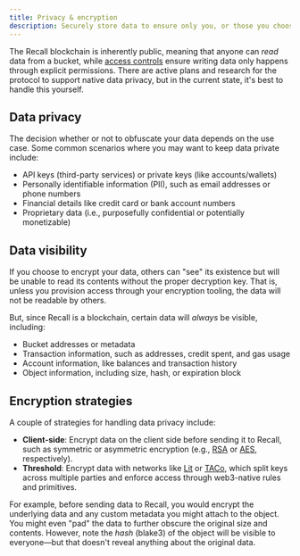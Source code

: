 ```yaml
---
title: Privacy & encryption
description: Securely store data to ensure only you, or those you choose, can access it.
---
```


The Recall blockchain is inherently public, meaning that anyone can _read_ data from a bucket, while
[access controls](/agents/access) ensure writing data only happens through explicit permissions.
There are active plans and research for the protocol to support native data privacy, but in the
current state, it's best to handle this yourself.

## Data privacy

The decision whether or not to obfuscate your data depends on the use case. Some common scenarios
where you may want to keep data private include:

- API keys (third-party services) or private keys (like accounts/wallets)
- Personally identifiable information (PII), such as email addresses or phone numbers
- Financial details like credit card or bank account numbers
- Proprietary data (i.e., purposefully confidential or potentially monetizable)

## Data visibility

If you choose to encrypt your data, others can "see" its existence but will be unable to read its
contents without the proper decryption key. That is, unless you provision access through your
encryption tooling, the data will not be readable by others.

But, since Recall is a blockchain, certain data will _always_ be visible, including:

- Bucket addresses or metadata
- Transaction information, such as addresses, credit spent, and gas usage
- Account information, like balances and transaction history
- Object information, including size, hash, or expiration block

## Encryption strategies

A couple of strategies for handling data privacy include:

- **Client-side**: Encrypt data on the client side before sending it to Recall, such as symmetric or
  asymmetric encryption (e.g., [RSA](<https://en.wikipedia.org/wiki/RSA_(cryptosystem)>) or
  [AES](https://en.wikipedia.org/wiki/Advanced_Encryption_Standard), respectively).
- **Threshold**: Encrypt data with networks like [Lit](https://www.litprotocol.com/) or
  [TACo](https://taco.build/), which split keys across multiple parties and enforce access through
  web3-native rules and primitives.

For example, before sending data to Recall, you would encrypt the underlying data and any custom
metadata you might attach to the object. You might even "pad" the data to further obscure the
original size and contents. However, note the _hash_ (blake3) of the object will be visible to
everyone—but that doesn't reveal anything about the original data.
